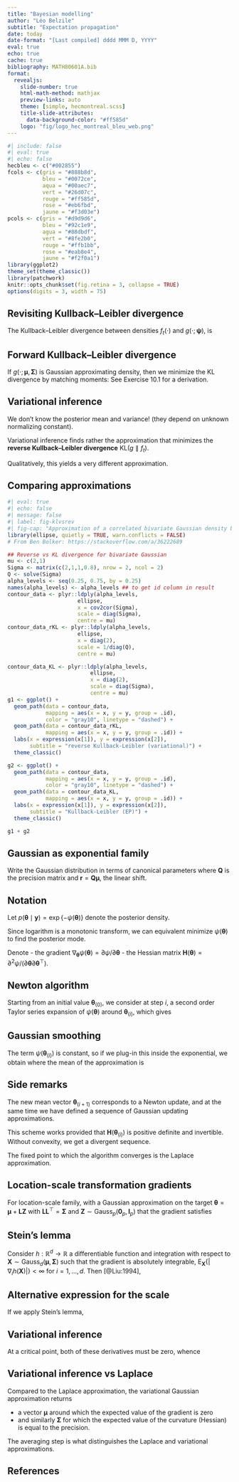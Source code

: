 ```yaml
---
title: "Bayesian modelling"
author: "Léo Belzile"
subtitle: "Expectation propagation"
date: today
date-format: "[Last compiled] dddd MMM D, YYYY"
eval: true
echo: true
cache: true
bibliography: MATH80601A.bib
format:
  revealjs:
    slide-number: true
    html-math-method: mathjax
    preview-links: auto
    theme: [simple, hecmontreal.scss]
    title-slide-attributes:
      data-background-color: "#ff585d"
    logo: "fig/logo_hec_montreal_bleu_web.png"
---
```



```r
#| include: false
#| eval: true
#| echo: false
hecbleu <- c("#002855")
fcols <- c(gris = "#888b8d",
           bleu = "#0072ce",
           aqua = "#00aec7",
           vert = "#26d07c",
           rouge = "#ff585d",
           rose = "#eb6fbd",
           jaune = "#f3d03e")
pcols <- c(gris = "#d9d9d6",
           bleu = "#92c1e9",
           agua = "#88dbdf",
           vert = "#8fe2b0",
           rouge = "#ffb1bb",
           rose = "#eab8e4",
           jaune = "#f2f0a1")
library(ggplot2)
theme_set(theme_classic())
library(patchwork)
knitr::opts_chunk$set(fig.retina = 3, collapse = TRUE)
options(digits = 3, width = 75)
```

## Revisiting Kullback--Leibler divergence

The Kullback--Leibler divergence between densities $f_t(\cdot)$ and $g(\cdot; \boldsymbol{\psi}),$ is
\begin{align*}
\mathsf{KL}(f_t \parallel g) &=\int \log \left(\frac{f_t(\boldsymbol{x})}{g(\boldsymbol{x}; \boldsymbol{\psi})}\right) f_t(\boldsymbol{x}) \mathrm{d} \boldsymbol{x}\\
\\ &= \mathsf{E}_{f_t}\{\log f_t(\boldsymbol{X})\} - \mathsf{E}_{f_t}\{\log g(\boldsymbol{X}; \boldsymbol{\psi})\}
\end{align*}

## Forward Kullback--Leibler divergence

If $g(\cdot; \boldsymbol{\mu}, \boldsymbol{\Sigma})$ is Gaussian approximating density, then we minimize the KL divergence by matching moments:
\begin{align*}
\boldsymbol{\mu}^* &= \mathsf{E}_{f_t}(\boldsymbol{X})\\
\boldsymbol{\Sigma}^* &= \mathsf{E}_{f_t}\left\{(\boldsymbol{X}-\boldsymbol{\mu})(\boldsymbol{X}-\boldsymbol{\mu})^\top\right\}
\end{align*}
See Exercise 10.1 for a derivation.



## Variational inference

We don't know the posterior mean and variance! (they depend on unknown normalizing constant).

Variational inference finds rather the approximation that minimizes the **reverse Kullback--Leibler divergence** $\mathsf{KL}(g \parallel f_t).$

Qualitatively, this yields a very different approximation.

## Comparing approximations



```r
#| eval: true
#| echo: false
#| message: false
#| label: fig-klvsrev
#| fig-cap: "Approximation of a correlated bivariate Gaussian density by independent Gaussians."
library(ellipse, quietly = TRUE, warn.conflicts = FALSE)
# From Ben Bolker: https://stackoverflow.com/a/36222689

## Reverse vs KL divergence for bivariate Gaussian
mu <- c(2,1)
Sigma <- matrix(c(2,1,1,0.8), nrow = 2, ncol = 2)
Q <- solve(Sigma)
alpha_levels <- seq(0.25, 0.75, by = 0.25) 
names(alpha_levels) <- alpha_levels ## to get id column in result
contour_data <- plyr::ldply(alpha_levels,
                      ellipse,
                      x = cov2cor(Sigma),
                      scale = diag(Sigma), 
                      centre = mu)
contour_data_rKL <- plyr::ldply(alpha_levels,
                      ellipse,
                      x = diag(2),
                      scale = 1/diag(Q),
                      centre = mu)

contour_data_KL <- plyr::ldply(alpha_levels,
                          ellipse,
                          x = diag(2),
                          scale = diag(Sigma),  
                          centre = mu)
g1 <- ggplot() +
  geom_path(data = contour_data,
            mapping = aes(x = x, y = y, group = .id),
            color = "gray10", linetype = "dashed") +
  geom_path(data = contour_data_rKL,
            mapping = aes(x = x, y = y, group = .id)) +
  labs(x = expression(x[1]), y = expression(x[2]),
       subtitle = "reverse Kullback-Leibler (variational)") +
  theme_classic()

g2 <- ggplot() +
  geom_path(data = contour_data,
            mapping = aes(x = x, y = y, group = .id),
            color = "gray10", linetype = "dashed") +
  geom_path(data = contour_data_KL,
            mapping = aes(x = x, y = y, group = .id)) +
  labs(x = expression(x[1]), y = expression(x[2]),
       subtitle = "Kullback-Leibler (EP)") +
  theme_classic()

g1 + g2
```



## Gaussian as exponential family

Write the Gaussian distribution in terms of canonical parameters
\begin{align*}
 q(\boldsymbol{\theta}) \propto \exp \left( - \frac{1}{2} \boldsymbol{\theta}^\top \mathbf{Q}\boldsymbol{\theta} + \boldsymbol{\theta}^\top \boldsymbol{r}\right)
\end{align*}
where $\mathbf{Q}$ is the precision matrix and $\boldsymbol{r}=\mathbf{Q}\boldsymbol{\mu},$ the linear shift.


## Notation


Let $p(\boldsymbol{\theta} \mid \boldsymbol{y})=\exp\{-\psi(\boldsymbol{\theta})\}$ denote the posterior density. 


Since logarithm is a monotonic transform, we can equivalent minimize $\psi(\boldsymbol{\theta})$ to find the posterior mode.

Denote 
- the gradient $\nabla_{\boldsymbol{\theta}} \psi(\boldsymbol{\theta}) = \partial \psi/\partial \boldsymbol{\theta}$
- the Hessian matrix $\mathbf{H}(\boldsymbol{\theta}) = \partial^2 \psi/(\partial \boldsymbol{\theta}\partial \boldsymbol{\theta}^\top).$

## Newton algorithm

Starting from an initial value $\boldsymbol{\theta}_{(0)},$  we consider at step $i$, a second order Taylor series expansion of $\psi(\boldsymbol{\theta})$ around $\boldsymbol{\theta}_{(i)},$ which gives
\begin{align*}
 \psi(\boldsymbol{\theta}) &\approx \psi(\boldsymbol{\theta}_{(i)}) + \nabla_{\boldsymbol{\theta}} \psi(\boldsymbol{\theta}_{(i)})(\boldsymbol{\theta} - \boldsymbol{\theta}_{(i)}) \\& \quad + (\boldsymbol{\theta} - \boldsymbol{\theta}_{(i)})^\top\mathbf{H}(\boldsymbol{\theta}_{(i)})(\boldsymbol{\theta} - \boldsymbol{\theta}_{(i)})
\end{align*}


## Gaussian smoothing

The term $\psi(\boldsymbol{\theta}_{(i)})$ is constant, so if we plug-in this inside the exponential, we obtain
\begin{align*}
 q_{(i+1)}(\boldsymbol{\theta}) &\propto \exp \left\{ - \frac{1}{2} \boldsymbol{\theta}^\top\mathbf{H}(\boldsymbol{\theta}_{(i)}) \boldsymbol{\theta} + \boldsymbol{\theta}^\top\mathbf{H}(\boldsymbol{\theta}_{(i)})\boldsymbol{\theta}_{(i+1)}\right\}
 \end{align*}
 where the mean of the approximation is
 \begin{align*}
 \boldsymbol{\theta}_{(i+1)} = \boldsymbol{\theta}_{(i)} - \mathbf{H}^{-1}(\boldsymbol{\theta}_{(i)}) \nabla_{\boldsymbol{\theta}} \psi(\boldsymbol{\theta}_{(i)}).
\end{align*}

## Side remarks

The new mean vector $\boldsymbol{\theta}_{(i+1)}$ corresponds to a Newton update, and at the same time we have defined a sequence of Gaussian updating approximations.

This scheme works provided that $\mathbf{H}(\boldsymbol{\theta}_{(i)})$ is positive definite and invertible. Without convexity, we get a divergent sequence.

The fixed point to which the algorithm converges is the Laplace approximation.

## Location-scale transformation gradients

For location-scale family, with a Gaussian approximation on the target $\boldsymbol{\theta} = \boldsymbol{\mu} + \mathbf{L}\boldsymbol{Z}$ with $\mathbf{LL}^\top=\boldsymbol{\Sigma}$ and $\boldsymbol{Z} \sim \mathsf{Gauss}_p(\boldsymbol{0}_p, \mathbf{I}_p)$ that the gradient satisfies
\begin{align*}
 \nabla_{\boldsymbol{\mu}}\mathsf{ELBO}(q)&= -\mathsf{E}_{\boldsymbol{Z}}\{\nabla_{\boldsymbol{\theta}}\psi(\boldsymbol{\theta})\} \\
 \nabla_{\mathbf{L}}\mathsf{ELBO}(q)&= -\mathsf{E}_{\boldsymbol{Z}}\{\nabla_{\boldsymbol{\theta}}\psi(\boldsymbol{\theta})\boldsymbol{Z}^\top\} + \mathbf{L}^{-\top}
\end{align*}

## Stein's lemma

Consider $h: \mathbb{R}^d \to \mathbb{R}$ a differentiable function and integration with respect to $\boldsymbol{X} \sim \mathsf{Gauss}_d(\boldsymbol{\mu}, \boldsymbol{\Sigma})$ such that the gradient is absolutely integrable, $\mathsf{E}_{\boldsymbol{X}}\{|\nabla_i h(\boldsymbol{X})|\} < \infty$ for $i=1, \ldots, d.$ Then [@Liu:1994],
\begin{align*}
\mathsf{E}_{\boldsymbol{X}}\left\{h(\boldsymbol{X})(\boldsymbol{X}-\boldsymbol{\mu})\right\} = \boldsymbol{\Sigma}\mathsf{E}_{\boldsymbol{X}}\left\{\nabla h(\boldsymbol{X})\right\}
\end{align*}




## Alternative expression for the scale

If we apply Stein's lemma,
\begin{align*}
  \nabla_{\mathbf{L}}\mathsf{ELBO}(q)&= -\mathsf{E}_{\boldsymbol{Z}}\left\{ \frac{\partial^2 \psi(\boldsymbol{\theta})}{\partial \boldsymbol{\theta} \partial \boldsymbol{\theta}^\top}\right\}\mathbf{L} + \mathbf{L}^{-\top}.
\end{align*}

## Variational inference

At a critical point, both of these derivatives must be zero, whence
\begin{align*}
 \mathsf{E}_{\boldsymbol{Z}}\{\nabla_{\boldsymbol{\theta}}\psi(\boldsymbol{\theta})\} &= \boldsymbol{0}_p. \\
 \mathsf{E}_{\boldsymbol{Z}}\left\{ \frac{\partial^2 \psi(\boldsymbol{\theta})}{\partial \boldsymbol{\theta} \partial \boldsymbol{\theta}^\top}\right\} &= \boldsymbol{\Sigma}^{-1}.
\end{align*}

## Variational inference vs Laplace

Compared to the Laplace approximation, the variational Gaussian approximation returns 

- a vector $\boldsymbol{\mu}$ around which the expected value of the gradient is zero 
- and similarly $\boldsymbol{\Sigma}$ for which the  expected value of the curvature (Hessian) is equal to the precision. 

The averaging step is what distinguishes the Laplace and variational approximations.

## References

